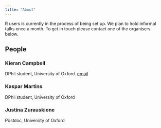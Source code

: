 ```yaml
---
title: "About"
---
```


R users is currently in the process of being set up. We plan to hold informal talks once a month. To get in touch please contact one of the organisers below.

## People

### Kieran Campbell

DPhil student, University of Oxford. [email](mailto:kieran.campbell@sjc.ox.ac.uk)

### Kaspar Martins

DPhil student, University of Oxford

###  Justina Zurauskiene

Postdoc, University of Oxford